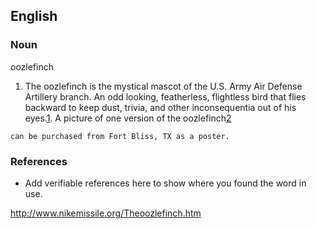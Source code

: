 ==English==

===Noun===
oozlefinch

# The oozlefinch is the mystical mascot of the U.S. Army Air Defense Artillery branch.  An odd looking, featherless, flightless bird that flies backward to keep dust, trivia, and other inconsequentia out of his eyes.[http://ed-thelen.org/oozlefinch.html].  A picture of one version of the oozlefinch[http://adaagiftshop.safeshopper.com/5/148.htm?73]
 can be purchased from Fort Bliss, TX as a poster.

===References===
*Add verifiable references here to show where you found the word in use.
http://www.nikemissile.org/Theoozlefinch.htm